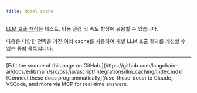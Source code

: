 ```yaml
---
title: Model cache
---
```


[LLM 호출 캐싱](/oss/javascript/langchain/models#caching)은 테스트, 비용 절감 및 속도 향상에 유용할 수 있습니다.

다음은 다양한 전략을 가진 여러 cache를 사용하여 개별 LLM 호출 결과를 캐싱할 수 있는 통합 목록입니다.

<Columns cols={3}>
  <Card
    title="Azure Cosmos DB NoSQL Semantic Cache"
    icon="link"
    href="/oss/javascript/integrations/llm_caching/azure_cosmosdb_nosql"
    arrow="true"
    cta="가이드 보기"
  >
  </Card>
</Columns>

---

<Callout icon="pen-to-square" iconType="regular">
    [Edit the source of this page on GitHub.](https://github.com/langchain-ai/docs/edit/main/src/oss/javascript/integrations/llm_caching/index.mdx)
</Callout>
<Tip icon="terminal" iconType="regular">
    [Connect these docs programmatically](/use-these-docs) to Claude, VSCode, and more via MCP for    real-time answers.
</Tip>
